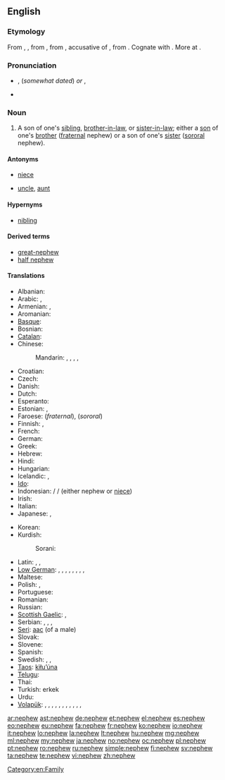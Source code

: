 ==English==

===Etymology===
From {{etyl|enm}} {{term|nevew|lang=enm}}, {{term|neveu||nephew, grandson|lang=enm}}, from {{etyl|fro}} {{term|neveu||nephew, grandson|lang=fro}}, from {{etyl|la}} {{term|nepotem|nepōtem|lang=la}}, accusative of {{term|nepos|nepōs|nephew, grandson|lang=la}}, from {{proto|Indo-European|nepot-|grandchild, sister's son|lang=en}}. Cognate with {{etyl|ang|-}} {{term|nefa||nephew, grandson|lang=ang}}. More at {{l|en|neve}}.

===Pronunciation===
* {{a|RP}} {{IPA|/ˈnɛv.ju/}}, {{SAMPA|/nEvju/}} (''somewhat dated'') ''or'' {{IPA|/ˈnɛf.ju/}}, {{SAMPA|/nEfju/}}
* {{audio|en-us-nephew.ogg|Audio (US)}}

===Noun===
{{wikipedia}}
{{en-noun}}

# A son of one's [[sibling]], [[brother-in-law]], or [[sister-in-law]]; either a [[son]] of one's [[brother]] ([[fraternal]] nephew) or a son of one's [[sister]] ([[sororal]] nephew).

====Antonyms====
* {{italbrac|with regards to gender}} [[niece]]
* {{italbrac|with regards to ancestry}} [[uncle]], [[aunt]]

====Hypernyms====
* [[nibling]]

====Derived terms====
* [[great-nephew]]
* [[half nephew]]

====Translations====
{{trans-top|fraternal or sororal nephew}}
* Albanian: {{t-|sq|nip|m|xs=Albanian}}
* Arabic: {{qualifier|fraternal}} {{t|ar|ابن الأخ|m|tr=íbni-l-’ákh|sc=Arab}}, {{qualifier|sororal}} {{t|ar|ابن الأخت|tr=íbni-l-’úkht|sc=Arab}}
* Armenian: {{qualifier|fraternal}} {{t-|hy|եղբորորդի|tr=eġborordi}}, {{qualifier|sororal}} {{t-|hy|քրոջ որդի|tr=k'roǰ ordi}} 
* Aromanian: {{tø|rup|nipot|m}}
* [[Basque]]: {{t|eu|iloba|xs=Basque}}
* Bosnian: {{t|bs|nećak|m}}
* [[Catalan]]: {{t|ca|nebot|m}}
* Chinese:
*: Mandarin: {{qualifier|fraternal}} {{t|zh|姪|tr=zhí|sc=Hani}}, {{t|zh|侄|tr=zhí|sc=Hani}}, {{t|zh|姪子|tr=zhízǐ|sc=Hani}}, {{t|zh|侄子|tr=zhízǐ|sc=Hani}}, {{qualifier|sororal}} {{t|zh|外甥|tr=wàishēng|sc=Hani}}
* Croatian: {{t|hr|sinovac}}
* Czech: {{t+|cs|synovec|m}}
* Danish: {{t-|da|nevø|c}}
* Dutch: {{t+|nl|neef|m}}
* Esperanto: {{t-|eo|nevo}}
* Estonian: {{qualifier|fraternal}} {{t-|et|vennapoeg}}, {{qualifier|sororal}} {{t-|et|õepoeg}} 
* Faroese: {{t+|fo|bróðursonur|m}} (''fraternal''), {{t+|fo|systursonur|m}} (''sororal'')
* Finnish: {{qualifier|fraternal}} {{t-|fi|veljenpoika}}, {{qualifier|sororal}} {{t-|fi|sisarenpoika}} 
* French: {{t+|fr|neveu|m}}
* German: {{t+|de|Neffe|m}}
* Greek: {{t|el|ανιψιός|m|tr=anipsiós|sc=Grek}}
* Hebrew: {{t-|he|אחיין|m|tr=akhyán}}
* Hindi: {{t|hi|भतीजा|m|tr=bhatījā|sc=Deva}}
* Hungarian: {{t+|hu|unokaöcs}}
* Icelandic: {{qualifier|fraternal}} {{t+|is|bróðursonur|m}}, {{qualifier|sororal}} {{t+|is|systursonur|m}}
* [[Ido]]: {{t+|io|nevulo}}
* Indonesian: {{t|id|keponakan|xs=Indonesian}} / {{t|id|kemenakan|xs=Indonesian}} / {{t|id|misan|xs=Indonesian}} (either nephew or [[niece]])
* Irish: {{t-|ga|nia|m|xs=Irish}}
* Italian: {{t+|it|nipote|m}}
* Japanese: {{t|ja|甥|tr=[[おい]], oi|sc=Jpan}}, {{qualifier|eldest son of my brother}} {{t|ja|兄の長男|tr=あにのちょうなん, ani-no chōnan|sc=Jpan}}
{{trans-mid}}
* Korean: {{t|ko|조카|tr=joka|sc=Kore}}
* Kurdish:
*: Sorani: {{qualifier|brother's son or daughter}} {{t|ku|برازا|tr=birazá|sc=ku-Arab}} 
* Latin: {{qualifier|fraternal}} {{t|la|filius fratris|m}}, {{qualifier|sororal}} {{t|la|filius sororis|m}}, {{t|la|nepos|m}}
* [[Low German]]: {{qualifier|fraternal}} {{t|nds|Broderjung|m}}, {{qualifier|fraternal}} {{t|nds|Brodersöhn|m}}, {{qualifier|fraternal}} {{t|nds|Broderkind|n}}, {{qualifier|sororal}} {{t|nds|Süsterjung|m}}, {{qualifier|sororal}} {{t|nds|Swesterjung|m}}, {{qualifier|sororal}} {{t|nds|Süstersöhn|m}}, {{qualifier|sororal}} {{t|nds|Swestersöhn|m}}, {{qualifier|sororal}} {{t|nds|Süsterkind|n}}, {{qualifier|sororal}} {{t|nds|Swesterkind|n}}
* Maltese: {{t|mt|nepputi|m|xs=Maltese}}
* Polish: {{qualifier|fraternal}} {{t+|pl|bratanek|m}}, {{qualifier|sororal}} {{t+|pl|siostrzeniec|m}} 
* Portuguese: {{t+|pt|sobrinho|m}}
* Romanian: {{t-|ro|nepot|m}}
* Russian: {{t+|ru|племянник|m|tr=plemjánnik}}
* [[Scottish Gaelic]]: {{qualifier|fraternal}} {{t|gd|mac-bràthair|m}}, {{qualifier|sororal}} {{t|gd|mac-peathar|m}}
* Serbian: {{qualifier|fraternal}} {{t|sr|bratanac|m}}, {{qualifier|fraternal}} {{t|sr|sinovac|m}}, {{qualifier|sororal}} {{t|sr|sestrić|m}}, {{qualifier|either}} {{t|sr|nećak|m}}
* [[Seri]]: [[aac]] (of a male)
* Slovak: {{t-|sk|synovec|m}}
* Slovene: {{t+|sl|nečak|m}}
* Spanish: {{t+|es|sobrino|m}}
* Swedish: {{t+|sv|nevö|c}}, {{qualifier|fraternal}} {{t+|sv|brorson|c}}, {{qualifier|sororal}} {{t+|sv|systerson|c}} 
* [[Taos]]: [[kìłu’úna]]
* [[Telugu]]: {{t|te|మేనల్లుడు}}
* Thai: {{t|th|หลานชาย|tr=lăan chaai|sc=Thai}}
* Turkish: erkek {{t+|tr|yeğen}}
* Urdu: {{t|ur|بھتیجا|m|tr=bhatījā|sc=ur-Arab}}
* [[Volapük]]: {{qualifier|fraternal or sororal, ♂♀}} {{t|vo|nef}}, {{qualifier|fraternal or sororal}} {{t|vo|hinef}}, {{qualifier|fraternal, ♂♀}} {{t|vo|blodanef}}, {{qualifier|fraternal}} {{t|vo|blodahinef}}, {{qualifier|fraternal}} {{t|vo|blodason}}, {{qualifier|sororal, ♂♀}} {{t|vo|söranef}}, {{qualifier|sororal}} {{t|vo|sörahinef}}, {{qualifier|sororal}} {{t|vo|sörason}}, {{qualifier|fraternal, ♂♀}} {{t|vo|blodacil}}, {{qualifier|fraternal}} {{t|vo|blodahicil}}, {{qualifier|sororal, ♂♀}} {{t|vo|söracil}}, {{qualifier|sororal}} {{t|vo|sörahicil}}
{{trans-bottom}}

[[Category:en:Family]]

[[ar:nephew]]
[[ast:nephew]]
[[de:nephew]]
[[et:nephew]]
[[el:nephew]]
[[es:nephew]]
[[eo:nephew]]
[[eu:nephew]]
[[fa:nephew]]
[[fr:nephew]]
[[ko:nephew]]
[[io:nephew]]
[[it:nephew]]
[[lo:nephew]]
[[la:nephew]]
[[lt:nephew]]
[[hu:nephew]]
[[mg:nephew]]
[[ml:nephew]]
[[my:nephew]]
[[ja:nephew]]
[[no:nephew]]
[[oc:nephew]]
[[pl:nephew]]
[[pt:nephew]]
[[ro:nephew]]
[[ru:nephew]]
[[simple:nephew]]
[[fi:nephew]]
[[sv:nephew]]
[[ta:nephew]]
[[te:nephew]]
[[vi:nephew]]
[[zh:nephew]]